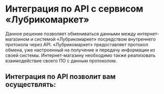 
# Интеграция по API c сервисом «Лубрикомаркет»
 
Данное решение позволяет обмениваться данными между интернет-магазином и системой «Лубрикомаркет» посредством внутреннего протокола через API. 
«Лубрикомаркет» предоставляет протокол обмена, уже настроенный на получение и передачу информации из своей системы. 
Интернет-магазину необходимо также реализовать взаимодействие своего ПО с данным протоколом.

## Интеграция по API позволит вам осуществлять:
 
<Cards>
  <Card title="Поиск номенклатуры по артикулу и бренду, просмотр персональной цены и остатков по складам" href="#" />
  <Card title="Просмотр своих адресов доставки и выбор их при создании заказа" href="#" />
  <Card title="Создание заказов, просмотр созданных заказов" href="#" />
  <Card title="Подписку и управление вебхуками — автоматическое получение уведомлений о статусах заказов" href="#" />
</Cards>